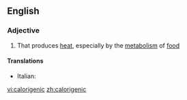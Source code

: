 ==English==

===Adjective===
{{en-adj}}

# That produces [[heat]], especially by the [[metabolism]] of [[food]]

====Translations====
*Italian: {{t-|it|calorigeno}}

[[vi:calorigenic]]
[[zh:calorigenic]]